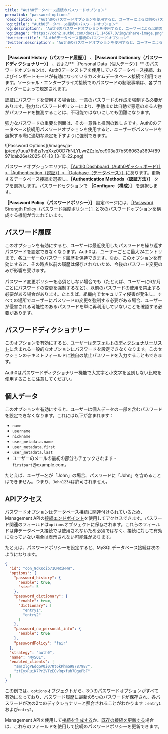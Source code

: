 ```yaml
---
title: "Auth0データベース接続のパスワードオプション"
permalink: "password-options"
'description': "Auth0のパスワードオプションを使用すると、ユーザーによる以前のパスワードの繰り返しを禁止したり、禁止するパスワードのパスワードディクショナリをカスタマイズしたり、ユーザーの個人データに関連するパスワードを禁止したりできます。"
'og:title': "Auth0データベース接続のパスワードオプション"
'og:description': "Auth0のパスワードオプションを使用すると、ユーザーによる以前のパスワードの繰り返しを禁止したり、禁止するパスワードのパスワードディクショナリをカスタマイズしたり、ユーザーの個人データに関連するパスワードを禁止したりできます。"
'og:image': "https://cdn2.auth0.com/docs/1.14567.0/img/share-image.png"
'twitter:title': "Auth0データベース接続のパスワードオプション"
'twitter:description': "Auth0のパスワードオプションを使用すると、ユーザーによる以前のパスワードの繰り返しを禁止したり、禁止するパスワードのパスワードディクショナリをカスタマイズしたり、ユーザーの個人データに関連するパスワードを禁止したりできます。"
---
```


<Warning>

**［Password History（パスワード履歴）］** 、**［Password Dictionary（パスワードディクショナリー）］** 、および**［Personal Data（個人データ）］** のパスワードオプションは、Auth0データストアを使用しているデータベース接続、およびインポートモードが有効になっているカスタムデータベース接続で利用できます。ソーシャル・エンタープライズ接続でのパスワードの制限事項は、各プロバイダーによって規定されます。

</Warning>

認証にパスワードを使用する場合は、一意のパスワードの作成を強制する必要があります。強力なパスワードポリシーにより、手動または自動で悪意のある人物がパスワードを推測することは、不可能ではないにしても困難になります。

強力なパスワードの重要な側面は、その一意性と推測の難しさです。Auth0のデータベース接続用パスワードオプションを使用すると、ユーザーがパスワードを選択する際に適切な決定を下すように強制できます。

<Frame>![Password Options](/images/ja-jp/cdy7uua7fh8z/1vqXxz0OD7hNLYLwrZZzIe/ce903a37b596063a3694f89971dab26e/2025-01-13_13-10-22.png)</Frame>

パスワードオプションエリアは、[［Auth0 Dashboard（Auth0ダッシュボード）］>［Authentication（認証）］>［Database（データベース）］](https://manage.auth0.com/#/connections/database)にあります。更新するデータベース接続を選択し、**［Authentication Methods（認証方法）］** タブを選択します。パスワードセクションで **［Configure（構成）］** を選択します。

**［Password Policy（パスワードポリシー）］** 設定ページには、[［Password Strength Policy（パスワード強度ポリシー）］](/ja-jp/authenticate/database-connections/password-strength)と次のパスワードオプションを構成する機能が含まれています。

## パスワード履歴

このオプションを有効にすると、ユーザーは最近使用したパスワードを繰り返すパスワードを設定できなくなります。Auth0は、ユーザーごとに最大24エントリまで、各ユーザーのパスワード履歴を保持できます。なお、このオプションを有効にすると、その時点以前の履歴は保存されないため、今後のパスワード変更のみが影響を受けます。

パスワード変更ポリシーを必須としない場合でも（たとえば、ユーザーに6か月ごとにパスワードの変更を強制するなど）、以前のパスワードの使用を禁止する必要がある場合があります。たとえば、組織内でセキュリティ侵害が発生し、すべての場所でユーザーにパスワードの変更を強制する必要がある場合、ユーザーが侵害される可能性のあるパスワードを単に再利用していないことを確認する必要があります。

## パスワードディクショナリー

このオプションを有効にすると、ユーザーは[デフォルトのディクショナリーリスト](https://github.com/danielmiessler/SecLists/blob/master/Passwords/Common-Credentials/10k-most-common.txt)に含まれる一般的なオプションにパスワードを設定できなくなります。このセクションのテキストフィールドに独自の禁止パスワードを入力することもできます。

Auth0はパスワードディクショナリー機能で大文字と小文字を区別しない比較を使用することに注意してください。

## 個人データ

このオプションを有効にすると、ユーザーは個人データの一部を含むパスワードを設定できなくなります。これには以下が含まれます：

* `name`
* `username`
* `nickname`
* `user_metadata.name`
* `user_metadata.first`
* `user_metadata.last`
* ユーザーのメールの最初の部分もチェックされます - `firstpart`@example.com。

たとえば、ユーザー名が「John」の場合、パスワードに「John」を含めることはできません。つまり、`John1234`は許可されません。

## APIアクセス

パスワードオプションはデータベース接続に関連付けられているため、<Tooltip data-tooltip-id="react-containers-DefinitionTooltip-0" href="/ja-jp/glossary?term=management-api" tip="Management API: 顧客が管理タスクを実行できるようにするための製品。" cta="用語集の表示">Management API</Tooltip>の[接続エンドポイント](/ja-jp/api/management/v2#!/Connections)を使用してアクセスできます。パスワード関連のフィールドは`options`オブジェクトに保存されます。これらのフィールドは非データベース接続では使用されないため必須ではなく、接続に対して有効になっていない場合は表示されない可能性があります。

たとえば、パスワードポリシーを設定すると、MySQLデータベース接続は次のようになります。

```json lines
{
  "id": "con_9dKKcib71UMRiHHW",
  "options": {
    "password_history": {
      "enable": true,
      "size": 5
    },
    "password_dictionary": {
      "enable": true,
      "dictionary": [
        "entry1",
        "entry2"
      ]
    },
    "password_no_personal_info": {
      "enable": true
    },
    "passwordPolicy": "fair"
  },
  "strategy": "auth0",
  "name": "MySQL",
  "enabled_clients": [
    "smTzlgPEdqGV0i070t6kPhmG98787987",
    "ztIyxRuiK7Pr2VTzEGvRqxfuh7DgePbF"
  ]
}
```

この例では、`options`オブジェクトから、3つのパスワードオプションがすべて有効になっており、パスワード履歴に最新の5つのパスワードが保存され、各パスワードが次の2つのディクショナリーと照合されることがわかります：`entry1`および`entry2`。

Management APIを使用して[接続を作成する](/ja-jp/api/management/v2#!/Connections/post_connections)か、[既存の接続を更新する](/ja-jp/api/management/v2#!/Connections/patch_connections_by_id)場合は、これらのフィールドを使用して接続のパスワードポリシーを更新できます。